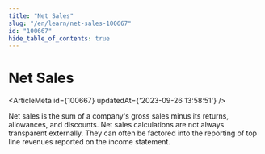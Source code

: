 ```yaml
---
title: "Net Sales"
slug: "/en/learn/net-sales-100667"
id: "100667"
hide_table_of_contents: true
---
```



# Net Sales

<ArticleMeta id={100667} updatedAt={'2023-09-26 13:58:51'} />
<div className='border-solid border-b border-t-0 my-4 border-[var(--ifm-color-gray-300)]' />

Net sales is the sum of a company's gross sales minus its returns, allowances, and discounts. Net sales calculations are not always transparent externally. They can often be factored into the reporting of top line revenues reported on the income statement.
